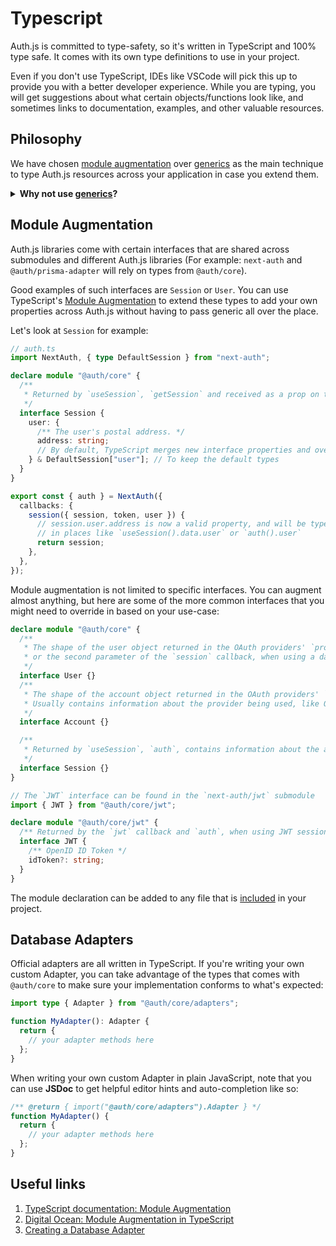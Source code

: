 
# Typescript

Auth.js is committed to type-safety, so it's written in TypeScript and 100% type safe. It comes with its own type definitions to use in your project.

Even if you don't use TypeScript, IDEs like VSCode will pick this up to provide you with a better developer experience. While you are typing, you will get suggestions about what certain objects/functions look like, and sometimes links to documentation, examples, and other valuable resources.


<Screenshot src={TypesDocumentation} alt="Types Documentation" />

## Philosophy

We have chosen [module
augmentation](https://www.typescriptlang.org/docs/handbook/declaration-merging.html#module-augmentation)
over [generics](https://www.typescriptlang.org/docs/handbook/2/generics.html) as the main technique to type Auth.js resources across your application in case you extend them.

<details>
<summary>
<b>Why not use <a href="https://www.typescriptlang.org/docs/handbook/2/generics.html">generics</a>?</b>
</summary>
The interfaces that are shared across submodules are not passed to Auth.js library functions as generics.

Whenever these types are used, the functions always expect to return these formats. With generics, one might be able to override the type in one place, but not the other, which would cause the types to be out of sync with the implementation.

With module augmentation, you defined the types once, and you can be sure that they are always the same where it's expected.

</details>

## Module Augmentation

Auth.js libraries come with certain interfaces that are shared across submodules and different Auth.js libraries (For example: `next-auth` and `@auth/prisma-adapter` will rely on types from `@auth/core`).

Good examples of such interfaces are `Session` or `User`. You can use TypeScript's [Module
Augmentation](https://www.typescriptlang.org/docs/handbook/declaration-merging.html#module-augmentation) to extend these types to add your own properties across Auth.js without having to pass generic all over the place.

Let's look at `Session` for example:

```ts
// auth.ts
import NextAuth, { type DefaultSession } from "next-auth";

declare module "@auth/core" {
  /**
   * Returned by `useSession`, `getSession` and received as a prop on the `SessionProvider` React Context
   */
  interface Session {
    user: {
      /** The user's postal address. */
      address: string;
      // By default, TypeScript merges new interface properties and overwrite existing ones. In this case, the default session user properties will be overwritten, with the new one defined above. To keep the default session user properties, you need to add them back into the newly declared interface
    } & DefaultSession["user"]; // To keep the default types
  }
}

export const { auth } = NextAuth({
  callbacks: {
    session({ session, token, user }) {
      // session.user.address is now a valid property, and will be type-checked
      // in places like `useSession().data.user` or `auth().user`
      return session;
    },
  },
});
```

Module augmentation is not limited to specific interfaces. You can augment almost anything, but here are some of the more common interfaces that you might need to override in based on your use-case:

```ts
declare module "@auth/core" {
  /**
   * The shape of the user object returned in the OAuth providers' `profile` callback,
   * or the second parameter of the `session` callback, when using a database.
   */
  interface User {}
  /**
   * The shape of the account object returned in the OAuth providers' `account` callback,
   * Usually contains information about the provider being used, like OAuth tokens (`access_token`, etc).
   */
  interface Account {}

  /**
   * Returned by `useSession`, `auth`, contains information about the active session.
   */
  interface Session {}
}

// The `JWT` interface can be found in the `next-auth/jwt` submodule
import { JWT } from "@auth/core/jwt";

declare module "@auth/core/jwt" {
  /** Returned by the `jwt` callback and `auth`, when using JWT sessions */
  interface JWT {
    /** OpenID ID Token */
    idToken?: string;
  }
}
```

The module declaration can be added to any file that is [included](https://www.typescriptlang.org/tsconfig#include) in your project.

## Database Adapters

Official adapters are all written in TypeScript. If you're writing your own custom Adapter, you can take advantage of the types that comes with `@auth/core` to make sure your implementation conforms to what's expected:

```ts
import type { Adapter } from "@auth/core/adapters";

function MyAdapter(): Adapter {
  return {
    // your adapter methods here
  };
}
```

When writing your own custom Adapter in plain JavaScript, note that you can use **JSDoc** to get helpful editor hints and auto-completion like so:

```js
/** @return { import("@auth/core/adapters").Adapter } */
function MyAdapter() {
  return {
    // your adapter methods here
  };
}
```

## Useful links

1. [TypeScript documentation: Module Augmentation](https://www.typescriptlang.org/docs/handbook/declaration-merging.html#module-augmentation)
2. [Digital Ocean: Module Augmentation in TypeScript](https://www.digitalocean.com/community/tutorials/typescript-module-augmentation)
3. [Creating a Database Adapter](#TODO)
